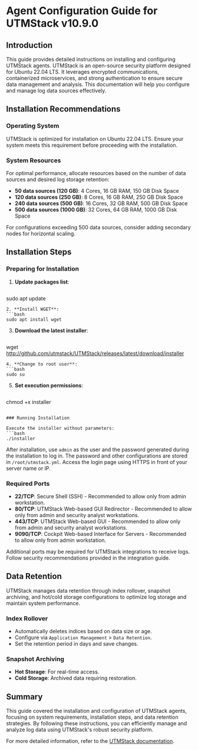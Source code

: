 # Agent Configuration Guide for UTMStack v10.9.0

## Introduction

This guide provides detailed instructions on installing and configuring UTMStack agents. UTMStack is an open-source security platform designed for Ubuntu 22.04 LTS. It leverages encrypted communications, containerized microservices, and strong authentication to ensure secure data management and analysis. This documentation will help you configure and manage log data sources effectively.

## Installation Recommendations

### Operating System

UTMStack is optimized for installation on Ubuntu 22.04 LTS. Ensure your system meets this requirement before proceeding with the installation.

### System Resources

For optimal performance, allocate resources based on the number of data sources and desired log storage retention:

- **50 data sources (120 GB)**: 4 Cores, 16 GB RAM, 150 GB Disk Space
- **120 data sources (250 GB)**: 8 Cores, 16 GB RAM, 250 GB Disk Space
- **240 data sources (500 GB)**: 16 Cores, 32 GB RAM, 500 GB Disk Space
- **500 data sources (1000 GB)**: 32 Cores, 64 GB RAM, 1000 GB Disk Space

For configurations exceeding 500 data sources, consider adding secondary nodes for horizontal scaling.

## Installation Steps

### Preparing for Installation

1. **Update packages list**:
   ```bash
sudo apt update
   ```
2. **Install WGET**:
   ```bash
sudo apt install wget
   ```
3. **Download the latest installer**:
   ```bash
wget http://github.com/utmstack/UTMStack/releases/latest/download/installer
   ```
4. **Change to root user**:
   ```bash
sudo su
   ```
5. **Set execution permissions**:
   ```bash
chmod +x installer
   ```

### Running Installation

Execute the installer without parameters:
```bash
./installer
```

After installation, use `admin` as the user and the password generated during the installation to log in. The password and other configurations are stored in `/root/utmstack.yml`. Access the login page using HTTPS in front of your server name or IP.

### Required Ports

- **22/TCP**: Secure Shell (SSH) - Recommended to allow only from admin workstation.
- **80/TCP**: UTMStack Web-based GUI Redirector - Recommended to allow only from admin and security analyst workstations.
- **443/TCP**: UTMStack Web-based GUI - Recommended to allow only from admin and security analyst workstations.
- **9090/TCP**: Cockpit Web-based Interface for Servers - Recommended to allow only from admin workstation.

Additional ports may be required for UTMStack integrations to receive logs. Follow security recommendations provided in the integration guide.

## Data Retention

UTMStack manages data retention through index rollover, snapshot archiving, and hot/cold storage configurations to optimize log storage and maintain system performance.

### Index Rollover

- Automatically deletes indices based on data size or age.
- Configure via `Application Management` &gt; `Data Retention`.
- Set the retention period in days and save changes.

### Snapshot Archiving

- **Hot Storage**: For real-time access.
- **Cold Storage**: Archived data requiring restoration.

## Summary

This guide covered the installation and configuration of UTMStack agents, focusing on system requirements, installation steps, and data retention strategies. By following these instructions, you can efficiently manage and analyze log data using UTMStack's robust security platform.

For more detailed information, refer to the [UTMStack documentation](https://documentation.utmstack.com/v10/configuration/data_retention).
